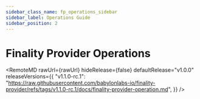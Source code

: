 ```yaml
---
sidebar_class_name: fp_operations_sidebar
sidebar_label: Operations Guide
sidebar_position: 2
---
```


# Finality Provider Operations



<RemoteMD
  rawUrl={rawUrl}
  hideRelease={false}
  defaultRelease="v1.0.0"
  releaseVersions={{
    "v1.1.0-rc.1": "https://raw.githubusercontent.com/babylonlabs-io/finality-provider/refs/tags/v1.1.0-rc.1/docs/finality-provider-operation.md", 
  }}
/>